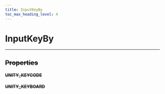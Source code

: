 ```yaml
---
title: InputKeyBy
toc_max_heading_level: 4
---
```


# InputKeyBy <s generated />

<hr class="solid" />  <s generated />

## Properties <s generated />

#### UNITY_KEYCODE <s generated />

#### UNITY_KEYBOARD <s generated />
